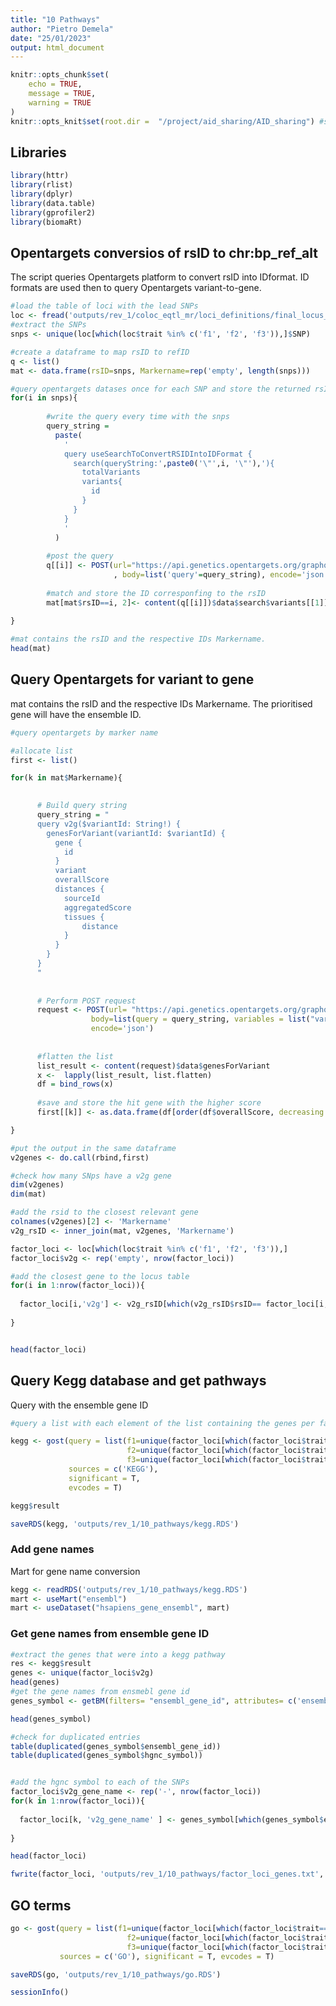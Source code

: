 ```yaml
---
title: "10 Pathways"
author: "Pietro Demela"
date: "25/01/2023"
output: html_document
---
```


```r
knitr::opts_chunk$set(
	echo = TRUE,
	message = TRUE,
	warning = TRUE
)
knitr::opts_knit$set(root.dir =  "/project/aid_sharing/AID_sharing") #set up the project directory
```


## Libraries

```r
library(httr)
library(rlist)
library(dplyr)
library(data.table)
library(gprofiler2)
library(biomaRt)
```

## Opentargets conversios of rsID to chr:bp_ref_alt 

The script queries Opentargets platform to convert rsID into IDformat. ID formats are used then to query Opentargets variant-to-gene.

```r
#load the table of loci with the lead SNPs
loc <- fread('outputs/rev_1/coloc_eqtl_mr/loci_definitions/final_locus_table.tsv', data.table = F)
#extract the SNPs
snps <- unique(loc[which(loc$trait %in% c('f1', 'f2', 'f3')),]$SNP)

#create a dataframe to map rsID to refID
q <- list()
mat <- data.frame(rsID=snps, Markername=rep('empty', length(snps)))

#query opentargets datases once for each SNP and store the returned rsID
for(i in snps){ 
  
        #write the query every time with the snps
        query_string = 
          paste(
            '
            query useSearchToConvertRSIDIntoIDFormat {
              search(queryString:',paste0('\"',i, '\"'),'){
                totalVariants
                variants{
                  id
                }
              }
            }
            '
          )
        
        #post the query 
        q[[i]] <- POST(url="https://api.genetics.opentargets.org/graphql"
                       , body=list('query'=query_string), encode='json')
        
        #match and store the ID corresponfing to the rsID
        mat[mat$rsID==i, 2]<- content(q[[i]])$data$search$variants[[1]]$id
  
}

#mat contains the rsID and the respective IDs Markername.
head(mat)
```

## Query Opentargets for variant to gene

mat contains the rsID and the respective IDs Markername. The prioritised gene will have the ensemble ID.

```r
#query opentargets by marker name

#allocate list
first <- list()

for(k in mat$Markername){

     
      # Build query string
      query_string = "
      query v2g($variantId: String!) {
        genesForVariant(variantId: $variantId) {
          gene {
            id
          }
          variant
          overallScore
          distances {
            sourceId
            aggregatedScore
            tissues {
            	distance
            }
          }
        }
      }
      "
      
    
      # Perform POST request
      request <- POST(url= "https://api.genetics.opentargets.org/graphql", 
                  body=list(query = query_string, variables = list("variantId" = k)),
                  encode='json')
     
      
      #flatten the list
      list_result <- content(request)$data$genesForVariant
      x <-  lapply(list_result, list.flatten)
      df = bind_rows(x)
      
      #save and store the hit gene with the higher score
      first[[k]] <- as.data.frame(df[order(df$overallScore, decreasing = T),][1, c('gene.id', 'variant' ,'overallScore')])

}

#put the output in the same dataframe
v2genes <- do.call(rbind,first)

#check how many SNps have a v2g gene
dim(v2genes)
dim(mat)

#add the rsid to the closest relevant gene
colnames(v2genes)[2] <- 'Markername'
v2g_rsID <- inner_join(mat, v2genes, 'Markername')

factor_loci <- loc[which(loc$trait %in% c('f1', 'f2', 'f3')),]
factor_loci$v2g <- rep('empty', nrow(factor_loci))

#add the closest gene to the locus table
for(i in 1:nrow(factor_loci)){
  
  factor_loci[i,'v2g'] <- v2g_rsID[which(v2g_rsID$rsID== factor_loci[i,]$SNP),]$gene.id 
  
}


head(factor_loci)

```


## Query Kegg database and get pathways

Query with the ensemble gene ID

```r
#query a list with each element of the list containing the genes per factor.

kegg <- gost(query = list(f1=unique(factor_loci[which(factor_loci$trait=='f1'),]$v2g), 
                          f2=unique(factor_loci[which(factor_loci$trait=='f2'),]$v2g), 
                          f3=unique(factor_loci[which(factor_loci$trait=='f3'),]$v2g)),
             sources = c('KEGG'), 
             significant = T, 
             evcodes = T)

kegg$result

saveRDS(kegg, 'outputs/rev_1/10_pathways/kegg.RDS')

```

### Add gene names
Mart for gene name conversion
```r
kegg <- readRDS('outputs/rev_1/10_pathways/kegg.RDS')
mart <- useMart("ensembl")
mart <- useDataset("hsapiens_gene_ensembl", mart)
```

### Get gene names from ensemble gene ID

```r
#extract the genes that were into a kegg pathway
res <- kegg$result
genes <- unique(factor_loci$v2g)
head(genes)
#get the gene names from ensmebl gene id 
genes_symbol <- getBM(filters= "ensembl_gene_id", attributes= c('ensembl_gene_id', 'hgnc_symbol'),values=  genes,mart=mart )

head(genes_symbol)

#check for duplicated entries
table(duplicated(genes_symbol$ensembl_gene_id))
table(duplicated(genes_symbol$hgnc_symbol))


#add the hgnc symbol to each of the SNPs
factor_loci$v2g_gene_name <- rep('-', nrow(factor_loci))
for(k in 1:nrow(factor_loci)){
  
  factor_loci[k, 'v2g_gene_name' ] <- genes_symbol[which(genes_symbol$ensembl_gene_id==factor_loci[k, 'v2g' ]),'hgnc_symbol']
  
}

head(factor_loci)

fwrite(factor_loci, 'outputs/rev_1/10_pathways/factor_loci_genes.txt', quote = F, sep='\t', col.names = T)
```

## GO terms

```r
go <- gost(query = list(f1=unique(factor_loci[which(factor_loci$trait=='f1'),]$v2g), 
                          f2=unique(factor_loci[which(factor_loci$trait=='f2'),]$v2g), 
                          f3=unique(factor_loci[which(factor_loci$trait=='f3'),]$v2g)),
           sources = c('GO'), significant = T, evcodes = T)

saveRDS(go, 'outputs/rev_1/10_pathways/go.RDS')
```


```r
sessionInfo()
```
































